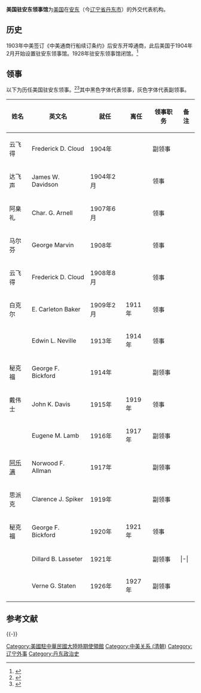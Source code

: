 '''美国驻安东领事馆'''为[[美国|美国]]在[[安東縣_(奉天省)|安东]]（今[[辽宁省|辽宁省]][[丹东市|丹东市]]）的外交代表机构。

== 历史 ==
1903年中美签订《中美通商行船续订条约》后安东开埠通商，此后美国于1904年2月开始设置驻安东领事馆。1928年驻安东领事馆闭馆。<ref>{{cite book|title=《中美使領關係建制史 (1786-1994)》|author=黃剛|publisher=臺灣商務印書館|year=1995}}</ref>

== 领事 ==
以下为历任美国驻安东领事。<ref>{{en}}{{cite web|url=http://politicalgraveyard.com/geo/ZZ/CH-consuls.html|title=U.S. consular officials in China|publisher=''The Political Graveyard''|access-date=2011-08-31|archive-date=2021-04-19|archive-url=https://web.archive.org/web/20210419220504/https://politicalgraveyard.com/geo/ZZ/CH-consuls.html|dead-url=no}}</ref><ref>{{cite book|title=《清季中外使领年表》|author=中国第一历史档案馆、福建师范大学历史系|publisher=中华书局|year=1985}}</ref>其中黑色字体代表领事，灰色字体代表副领事。

{| class="wikitable" 
|- 
! 姓名
! 英文名
! 就任
! 离任
! 领事职务
! 备注
|- style="color:#777777"
| 云飞得 || Frederick D. Cloud || 1904年 || || 副领事 ||
|-
| 达飞声 || James W. Davidson || 1904年2月 || || 领事 ||
|-
| 阿臬礼 || Char. G. Arnell || 1907年6月 || || 领事 ||
|-
| 马尔芬 || George Marvin || 1908年 || || 领事 ||
|-
| 云飞得 || Frederick D. Cloud || 1908年8月 || || 领事 ||
|-
| 白克尔 || E. Carleton Baker || 1909年2月 || 1911年 || 领事 ||
|-
| || Edwin L. Neville || 1913年 || 1914年 || 领事 ||
|- style="color:#777777"
| 秘克福 || George F. Bickford || 1914年 || || 副领事 ||
|-
| 戴伟士 || John K. Davis || 1915年 || 1919年 || 领事 ||
|- style="color:#777777"
| || Eugene M. Lamb || 1916年 || 1917年 || 副领事 ||
|- style="color:#777777"
| [[阿乐满|阿乐满]] || Norwood F. Allman || 1917年 || || 副领事 ||
|- style="color:#777777"
| 思派克 || Clarence J. Spiker || 1919年 || || 副领事 ||
|-
| 秘克福 || George F. Bickford || 1920年 || 1921年 || 领事 ||
|- style="color:#777777"
| || Dillard B. Lasseter || 1921年 || || 副领事 ||
|-|
| 郎固敦 || William R. Langdon || 1924年 || || 领事 ||
|- style="color:#777777"
| || Verne G. Staten || 1926年 || 1927年 || 副领事 ||
|}

==参考文献==
{{Reflist}}

{{-}}
{{美国驻华使领馆}}

[[Category:美國駐中華民國大陸時期使領館|Category:美國駐中華民國大陸時期使領館]]
[[Category:中美关系_(清朝)|Category:中美关系 (清朝)]]
[[Category:辽宁外事|Category:辽宁外事]]
[[Category:丹东政治史|Category:丹东政治史]]